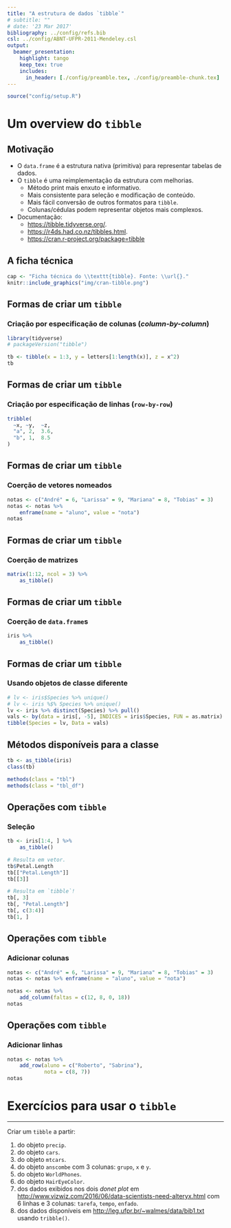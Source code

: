 ```yaml
---
title: "A estrutura de dados `tibble`"
# subtitle: ""
# date: '23 Mar 2017'
bibliography: ../config/refs.bib
csl: ../config/ABNT-UFPR-2011-Mendeley.csl
output:
  beamer_presentation:
    highlight: tango
    keep_tex: true
    includes:
      in_header: [./config/preamble.tex, ./config/preamble-chunk.tex]
---
```


```r
source("config/setup.R")
```

# Um overview do `tibble`

## Motivação

  * O `data.frame` é a estrutura nativa (primitiva) para representar
    tabelas de dados.
  * O `tibble` é uma reimplementação da estrutura com melhorias.
    * Método print mais enxuto e informativo.
    * Mais consistente para seleção e modificação de conteúdo.
    * Mais fácil conversão de outros formatos para `tibble`.
    * Colunas/cédulas podem representar objetos mais complexos.
  * Documentação:
    * <https://tibble.tidyverse.org/>.
    * <https://r4ds.had.co.nz/tibbles.html>.
    * <https://cran.r-project.org/package=tibble>

## A ficha técnica

```r
cap <- "Ficha técnica do \\texttt{tibble}. Fonte: \\url{}."
knitr::include_graphics("img/cran-tibble.png")
```

## Formas de criar um `tibble`

### Criação por especificação de colunas (*column-by-column*)

```r
library(tidyverse)
# packageVersion("tibble")
```

```r
tb <- tibble(x = 1:3, y = letters[1:length(x)], z = x^2)
tb
```

## Formas de criar um `tibble`

### Criação por especificação de linhas (`row-by-row`)

```r
tribble(
  ~x, ~y,  ~z,
  "a", 2,  3.6,
  "b", 1,  8.5
)
```

## Formas de criar um `tibble`

### Coerção de vetores nomeados

```r
notas <- c("André" = 6, "Larissa" = 9, "Mariana" = 8, "Tobias" = 3)
notas <- notas %>%
    enframe(name = "aluno", value = "nota")
notas
```

## Formas de criar um `tibble`

### Coerção de matrizes

```r
matrix(1:12, ncol = 3) %>%
    as_tibble()

```

## Formas de criar um `tibble`

### Coerção de `data.frame`s

```r
iris %>%
    as_tibble()
```

## Formas de criar um `tibble`

### Usando objetos de classe diferente

```r
# lv <- iris$Species %>% unique()
# lv <- iris %$% Species %>% unique()
lv <- iris %>% distinct(Species) %>% pull()
vals <- by(data = iris[, -5], INDICES = iris$Species, FUN = as.matrix)
tibble(Species = lv, Data = vals)
```

## Métodos disponíveis para a classe

```r
tb <- as_tibble(iris)
class(tb)

methods(class = "tbl")
methods(class = "tbl_df")
```

## Operações com `tibble`

### Seleção

```r
tb <- iris[1:4, ] %>%
    as_tibble()

# Resulta em vetor.
tb$Petal.Length
tb[["Petal.Length"]]
tb[[3]]

# Resulta em `tibble`!
tb[, 3]
tb[, "Petal.Length"]
tb[, c(3:4)]
tb[1, ]
```

## Operações com `tibble`

### Adicionar colunas

```r
notas <- c("André" = 6, "Larissa" = 9, "Mariana" = 8, "Tobias" = 3)
notas <- notas %>% enframe(name = "aluno", value = "nota")

notas <- notas %>%
    add_column(faltas = c(12, 8, 0, 18))
notas
```

## Operações com `tibble`

### Adicionar linhas

```r
notas <- notas %>%
    add_row(aluno = c("Roberto", "Sabrina"),
            nota = c(8, 7))
notas
```

# Exercícios para usar o `tibble`

---

Criar um `tibble` a partir:

  1. do objeto `precip`.
  2. do objeto `cars`.
  3. do objeto `mtcars`.
  4. do objeto `anscombe` com 3 colunas: `grupo`, `x` e `y`.
  5. do objeto `WorldPhones`.
  6. do objeto `HairEyeColor`.
  7. dos dados exibidos nos dois *donet plot* em
     <http://www.vizwiz.com/2016/06/data-scientists-need-alteryx.html>
     com 6 linhas e 3 colunas: `tarefa`, `tempo`, `enfado`.
  8. dos dados disponíveis em <http://leg.ufpr.br/~walmes/data/bib1.txt>
     usando `tribble()`.

<!-- ## Referências -->
